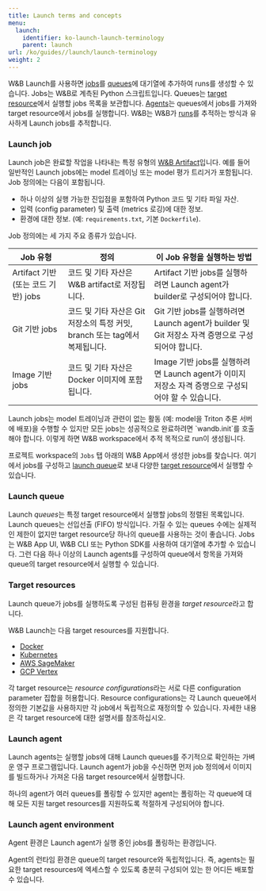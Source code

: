 ```yaml
---
title: Launch terms and concepts
menu:
  launch:
    identifier: ko-launch-launch-terminology
    parent: launch
url: /ko/guides//launch/launch-terminology
weight: 2
---
```


W&B Launch를 사용하면 [jobs](#launch-job)를 [queues](#launch-queue)에 대기열에 추가하여 runs를 생성할 수 있습니다. Jobs는 W&B로 계측된 Python 스크립트입니다. Queues는 [target resource](#target-resources)에서 실행할 jobs 목록을 보관합니다. [Agents](#launch-agent)는 queues에서 jobs를 가져와 target resource에서 jobs를 실행합니다. W&B는 W&B가 [runs](/ko/guides/models/track/runs/)를 추적하는 방식과 유사하게 Launch jobs를 추적합니다.

### Launch job
Launch job은 완료할 작업을 나타내는 특정 유형의 [W&B Artifact](/ko/guides/core/artifacts/)입니다. 예를 들어 일반적인 Launch jobs에는 model 트레이닝 또는 model 평가 트리거가 포함됩니다. Job 정의에는 다음이 포함됩니다.

- 하나 이상의 실행 가능한 진입점을 포함하여 Python 코드 및 기타 파일 자산.
- 입력 (config parameter) 및 출력 (metrics 로깅)에 대한 정보.
- 환경에 대한 정보. (예: `requirements.txt`, 기본 `Dockerfile`).

Job 정의에는 세 가지 주요 종류가 있습니다.

| Job 유형 | 정의 | 이 Job 유형을 실행하는 방법 |
| ---------- | --------- | -------------- |
|Artifact 기반 (또는 코드 기반) jobs| 코드 및 기타 자산은 W&B artifact로 저장됩니다.| Artifact 기반 jobs를 실행하려면 Launch agent가 builder로 구성되어야 합니다. |
|Git 기반 jobs| 코드 및 기타 자산은 Git 저장소의 특정 커밋, branch 또는 tag에서 복제됩니다. | Git 기반 jobs를 실행하려면 Launch agent가 builder 및 Git 저장소 자격 증명으로 구성되어야 합니다. |
|Image 기반 jobs| 코드 및 기타 자산은 Docker 이미지에 포함됩니다. | Image 기반 jobs를 실행하려면 Launch agent가 이미지 저장소 자격 증명으로 구성되어야 할 수 있습니다. |

<Note>
Launch jobs는 model 트레이닝과 관련이 없는 활동 (예: model을 Triton 추론 서버에 배포)을 수행할 수 있지만 모든 jobs는 성공적으로 완료하려면 `wandb.init`를 호출해야 합니다. 이렇게 하면 W&B workspace에서 추적 목적으로 run이 생성됩니다.
</Note>

프로젝트 workspace의 `Jobs` 탭 아래의 W&B App에서 생성한 jobs를 찾습니다. 여기에서 jobs를 구성하고 [launch queue](#launch-queue)로 보내 다양한 [target resource](#target-resources)에서 실행할 수 있습니다.

### Launch queue
Launch *queues*는 특정 target resource에서 실행할 jobs의 정렬된 목록입니다. Launch queues는 선입선출 (FIFO) 방식입니다. 가질 수 있는 queues 수에는 실제적인 제한이 없지만 target resource당 하나의 queue를 사용하는 것이 좋습니다. Jobs는 W&B App UI, W&B CLI 또는 Python SDK를 사용하여 대기열에 추가할 수 있습니다. 그런 다음 하나 이상의 Launch agents를 구성하여 queue에서 항목을 가져와 queue의 target resource에서 실행할 수 있습니다.

### Target resources
Launch queue가 jobs를 실행하도록 구성된 컴퓨팅 환경을 *target resource*라고 합니다.

W&B Launch는 다음 target resources를 지원합니다.

- [Docker](/ko/launch/set-up-launch/setup-launch-docker)
- [Kubernetes](/ko/launch/set-up-launch/setup-launch-kubernetes)
- [AWS SageMaker](/ko/launch/set-up-launch/setup-launch-sagemaker)
- [GCP Vertex](/ko/launch/set-up-launch/setup-vertex)

각 target resource는 *resource configurations*라는 서로 다른 configuration parameter 집합을 허용합니다. Resource configurations는 각 Launch queue에서 정의한 기본값을 사용하지만 각 job에서 독립적으로 재정의할 수 있습니다. 자세한 내용은 각 target resource에 대한 설명서를 참조하십시오.

### Launch agent
Launch agents는 실행할 jobs에 대해 Launch queues를 주기적으로 확인하는 가벼운 영구 프로그램입니다. Launch agent가 job을 수신하면 먼저 job 정의에서 이미지를 빌드하거나 가져온 다음 target resource에서 실행합니다.

하나의 agent가 여러 queues를 폴링할 수 있지만 agent는 폴링하는 각 queue에 대해 모든 지원 target resources를 지원하도록 적절하게 구성되어야 합니다.

### Launch agent environment
Agent 환경은 Launch agent가 실행 중인 jobs를 폴링하는 환경입니다.

<Note>
Agent의 런타임 환경은 queue의 target resource와 독립적입니다. 즉, agents는 필요한 target resources에 엑세스할 수 있도록 충분히 구성되어 있는 한 어디든 배포할 수 있습니다.
</Note>

